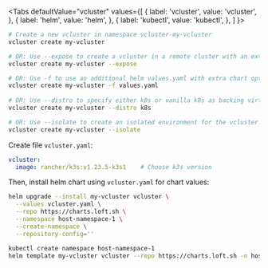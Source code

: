 
<Tabs
  defaultValue="vcluster"
  values={[
    { label: 'vcluster', value: 'vcluster', },
    { label: 'helm', value: 'helm', },
    { label: 'kubectl', value: 'kubectl', },
  ]
}>
<TabItem value="vcluster">

```bash
# Create a new vcluster in namespace vcluster-my-vcluster
vcluster create my-vcluster

# OR: Use --expose to create a vcluster in a remote cluster with an externally accessible LoadBalancer
vcluster create my-vcluster --expose

# OR: Use -f to use an additional helm values.yaml with extra chart options to deploy vcluster
vcluster create my-vcluster -f values.yaml
    
# OR: Use --distro to specify either k0s or vanilla k8s as backing virtual cluster
vcluster create my-vcluster --distro k8s

# OR: Use --isolate to create an isolated environment for the vcluster workloads
vcluster create my-vcluster --isolate
```

</TabItem>
<TabItem value="helm">

Create file `vcluster.yaml`:
```yaml
vcluster:
  image: rancher/k3s:v1.23.5-k3s1    # Choose k3s version
```

Then, install helm chart using `vcluster.yaml` for chart values:
```bash
helm upgrade --install my-vcluster vcluster \
  --values vcluster.yaml \
  --repo https://charts.loft.sh \
  --namespace host-namespace-1 \
  --create-namespace \
  --repository-config=''
```

</TabItem>
<TabItem value="kubectl">

```bash
kubectl create namespace host-namespace-1
helm template my-vcluster vcluster --repo https://charts.loft.sh -n host-namespace-1 | kubectl apply -f -
```

</TabItem>
</Tabs>
